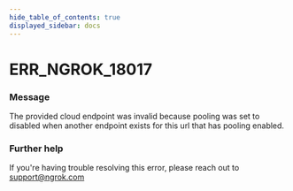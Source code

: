 ```yaml
---
hide_table_of_contents: true
displayed_sidebar: docs
---
```



# ERR_NGROK_18017

### Message

The provided cloud endpoint was invalid because pooling was set to disabled when another endpoint exists for this url that has pooling enabled.

<ErrorDetails error="err_ngrok_18017" />

### Further help

If you're having trouble resolving this error, please reach out to [support@ngrok.com](mailto:support@ngrok.com?subject=Help%20with%20ERR_NGROK_18017)

